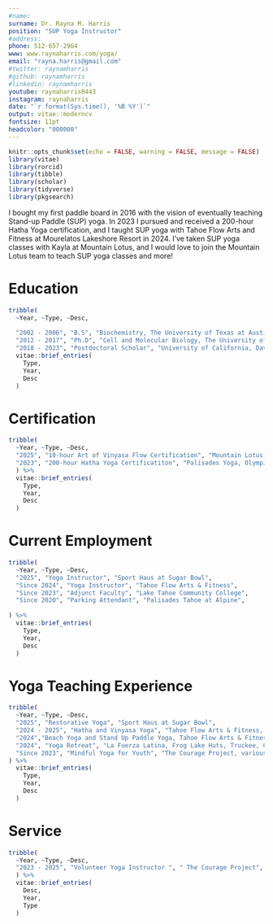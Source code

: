 ```yaml
---
#name:
surname: Dr. Rayna M. Harris
position: "SUP Yoga Instructor"
#address:  
phone: 512-657-2964
www: www.raynaharris.com/yoga/
email: "rayna.harris@gmail.com"
#twitter: raynamharris
#github: raynamharris
#linkedin: raynamharris
youtube: raynaharris8443
instagram: raynaharris
date: "`r format(Sys.time(), '%B %Y')`"
output: vitae::moderncv
fontsize: 11pt
headcolor: "000000"
---
```


```r
knitr::opts_chunk$set(echo = FALSE, warning = FALSE, message = FALSE)
library(vitae)
library(rorcid)
library(tibble)
library(scholar)
library(tidyverse)
library(pkgsearch)
```

I bought my first paddle board in 2016 with the vision of eventually teaching Stand-up Paddle (SUP) yoga. In 2023 I  pursued and received a 200-hour Hatha Yoga certification, and I taught SUP yoga with Tahoe Flow Arts and Fitness at Mourelatos Lakeshore Resort in 2024. I've taken SUP yoga classes with Kayla at Mountain Lotus, and I would love to join the Mountain Lotus team to teach SUP yoga classes and more!

# Education

```r

tribble(
  ~Year, ~Type, ~Desc, 
  
  "2002 - 2006", "B.S", "Biochemistry, The University of Texas at Austin", 
  "2012 - 2017", "Ph.D", "Cell and Molecular Biology, The University of Texas at Austin",
  "2018 - 2023", "Postdoctoral Scholar", "University of California, Davis") %>% 
  vitae::brief_entries(
    Type,
    Year, 
    Desc
  )

```

# Certification

```r

tribble(
  ~Year, ~Type, ~Desc, 
  "2025", "10-hour Art of Vinyasa Flow Certification", "Mountain Lotus, Truckee, CA", 
  "2023", "200-hour Hatha Yoga Certificatiton", "Palisades Yoga, Olympic Valley, CA",
  ) %>% 
  vitae::brief_entries(
    Type,
    Year, 
    Desc
  )

```

# Current Employment

```r

tribble(
  ~Year, ~Type, ~Desc,
  "2025", "Yoga Instructor", "Sport Haus at Sugar Bowl",
  "Since 2024", "Yoga Instructor", "Tahoe Flow Arts & Fitness",
  "Since 2023", "Adjunct Faculty", "Lake Tahoe Community College",
  "Since 2020", "Parking Attendant", "Palisades Tahoe at Alpine",
  
) %>% 
  vitae::brief_entries(
    Type,
    Year, 
    Desc
  ) 

```


# Yoga Teaching Experience

```r
tribble(
  ~Year, ~Type, ~Desc,
  "2025", "Restorative Yoga", "Sport Haus at Sugar Bowl",
  "2024 - 2025", "Hatha and Vinyasa Yoga", "Tahoe Flow Arts & Fitness, Ritz Carlton Northstar",
  "2024","Beach Yoga and Stand Up Paddle Yoga, Tahoe Flow Arts & Fitness", "Mourelatos Lakeshore Resort", 
  "2024", "Yoga Retreat", "La Fuerza Latina, Frog Lake Huts, Truckee, CA", 
  "Since 2023", "Mindful Yoga for Youth", "The Courage Project, various locations in Tahoe"
) %>% 
  vitae::brief_entries(
    Type,
    Year, 
    Desc
  ) 
```


# Service

```r

tribble(
  ~Year, ~Type, ~Desc,
  "2023 - 2025", "Volunteer Yoga Instructor ", " The Courage Project",
  ) %>% 
  vitae::brief_entries(
    Desc,
    Year, 
    Type
  )

```


